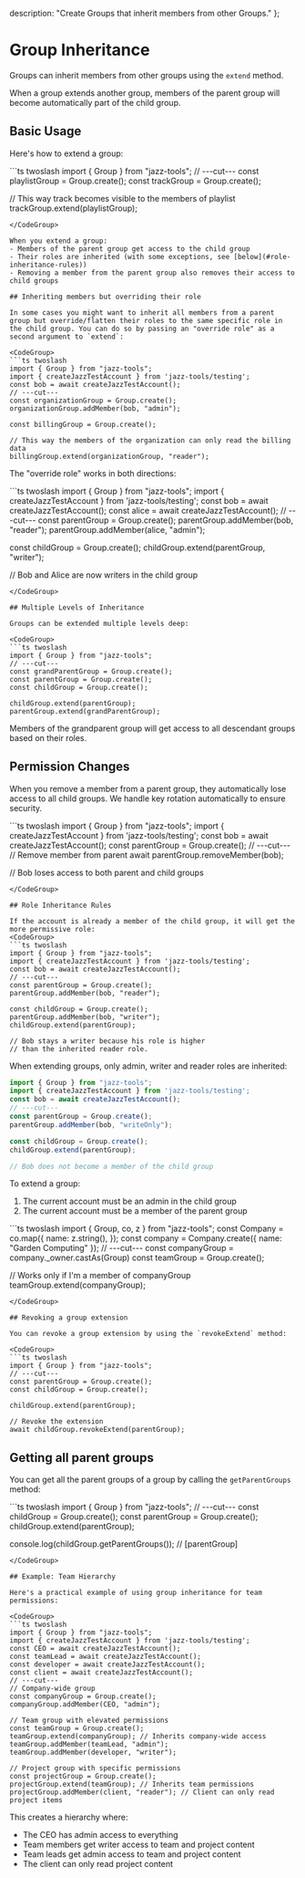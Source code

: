 
  description: "Create Groups that inherit members from other Groups."
};

# Group Inheritance

Groups can inherit members from other groups using the `extend` method. 

When a group extends another group, members of the parent group will become automatically part of the child group.

## Basic Usage

Here's how to extend a group:

<CodeGroup>
```ts twoslash
import { Group } from "jazz-tools";
// ---cut---
const playlistGroup = Group.create();
const trackGroup = Group.create();

// This way track becomes visible to the members of playlist
trackGroup.extend(playlistGroup);
```
</CodeGroup>

When you extend a group:
- Members of the parent group get access to the child group
- Their roles are inherited (with some exceptions, see [below](#role-inheritance-rules))
- Removing a member from the parent group also removes their access to child groups

## Inheriting members but overriding their role

In some cases you might want to inherit all members from a parent group but override/flatten their roles to the same specific role in the child group. You can do so by passing an "override role" as a second argument to `extend`:

<CodeGroup>
```ts twoslash
import { Group } from "jazz-tools";
import { createJazzTestAccount } from 'jazz-tools/testing';
const bob = await createJazzTestAccount();
// ---cut---
const organizationGroup = Group.create();
organizationGroup.addMember(bob, "admin");

const billingGroup = Group.create();

// This way the members of the organization can only read the billing data
billingGroup.extend(organizationGroup, "reader"); 
```
</CodeGroup>

The "override role" works in both directions:

<CodeGroup>
```ts twoslash
import { Group } from "jazz-tools";
import { createJazzTestAccount } from 'jazz-tools/testing';
const bob = await createJazzTestAccount();
const alice = await createJazzTestAccount();
// ---cut---
const parentGroup = Group.create();
parentGroup.addMember(bob, "reader");
parentGroup.addMember(alice, "admin");

const childGroup = Group.create();
childGroup.extend(parentGroup, "writer");

// Bob and Alice are now writers in the child group
```
</CodeGroup>

## Multiple Levels of Inheritance

Groups can be extended multiple levels deep:

<CodeGroup>
```ts twoslash
import { Group } from "jazz-tools";
// ---cut---
const grandParentGroup = Group.create();
const parentGroup = Group.create();
const childGroup = Group.create(); 

childGroup.extend(parentGroup);
parentGroup.extend(grandParentGroup);
```
</CodeGroup>

Members of the grandparent group will get access to all descendant groups based on their roles.

## Permission Changes

When you remove a member from a parent group, they automatically lose access to all child groups. We handle key rotation automatically to ensure security.

<CodeGroup>
```ts twoslash
import { Group } from "jazz-tools";
import { createJazzTestAccount } from 'jazz-tools/testing';
const bob = await createJazzTestAccount();
const parentGroup = Group.create();
// ---cut---
// Remove member from parent
await parentGroup.removeMember(bob);

// Bob loses access to both parent and child groups
```
</CodeGroup>

## Role Inheritance Rules

If the account is already a member of the child group, it will get the more permissive role:
<CodeGroup>
```ts twoslash
import { Group } from "jazz-tools";
import { createJazzTestAccount } from 'jazz-tools/testing';
const bob = await createJazzTestAccount();
// ---cut---
const parentGroup = Group.create();
parentGroup.addMember(bob, "reader");

const childGroup = Group.create();
parentGroup.addMember(bob, "writer");
childGroup.extend(parentGroup);

// Bob stays a writer because his role is higher
// than the inherited reader role.
```
</CodeGroup>

When extending groups, only admin, writer and reader roles are inherited:
<CodeGroup>
```ts twoslash
import { Group } from "jazz-tools";
import { createJazzTestAccount } from 'jazz-tools/testing';
const bob = await createJazzTestAccount();
// ---cut---
const parentGroup = Group.create();
parentGroup.addMember(bob, "writeOnly");

const childGroup = Group.create();
childGroup.extend(parentGroup);

// Bob does not become a member of the child group
```
</CodeGroup>

To extend a group:

1. The current account must be an admin in the child group
2. The current account must be a member of the parent group

<CodeGroup>
```ts twoslash
import { Group, co, z } from "jazz-tools";
const Company = co.map({
  name: z.string(),
});
const company = Company.create({ name: "Garden Computing" });
// ---cut---
const companyGroup = company._owner.castAs(Group)
const teamGroup = Group.create();

// Works only if I'm a member of companyGroup
teamGroup.extend(companyGroup); 
```
</CodeGroup>

## Revoking a group extension

You can revoke a group extension by using the `revokeExtend` method:

<CodeGroup>
```ts twoslash
import { Group } from "jazz-tools";
// ---cut---
const parentGroup = Group.create();
const childGroup = Group.create();

childGroup.extend(parentGroup); 

// Revoke the extension
await childGroup.revokeExtend(parentGroup);
```
</CodeGroup>

## Getting all parent groups

You can get all the parent groups of a group by calling the `getParentGroups` method:

<CodeGroup>
```ts twoslash
import { Group } from "jazz-tools";
// ---cut---
const childGroup = Group.create();
const parentGroup = Group.create();
childGroup.extend(parentGroup);

console.log(childGroup.getParentGroups()); // [parentGroup]
```
</CodeGroup>

## Example: Team Hierarchy

Here's a practical example of using group inheritance for team permissions:

<CodeGroup>
```ts twoslash
import { Group } from "jazz-tools";
import { createJazzTestAccount } from 'jazz-tools/testing';
const CEO = await createJazzTestAccount();
const teamLead = await createJazzTestAccount();
const developer = await createJazzTestAccount();
const client = await createJazzTestAccount();
// ---cut---
// Company-wide group
const companyGroup = Group.create();
companyGroup.addMember(CEO, "admin");

// Team group with elevated permissions
const teamGroup = Group.create();
teamGroup.extend(companyGroup); // Inherits company-wide access
teamGroup.addMember(teamLead, "admin");
teamGroup.addMember(developer, "writer");

// Project group with specific permissions
const projectGroup = Group.create();
projectGroup.extend(teamGroup); // Inherits team permissions
projectGroup.addMember(client, "reader"); // Client can only read project items
```
</CodeGroup>

This creates a hierarchy where:
- The CEO has admin access to everything
- Team members get writer access to team and project content
- Team leads get admin access to team and project content
- The client can only read project content
